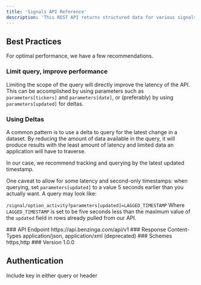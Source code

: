 ```yaml
---
title: 'Signals API Reference'
description: 'This REST API returns structured data for various signals such as unusual options activity.'
---
```


## Best Practices

For optimal performance, we have a few recommendations.

### Limit query, improve performance

Limiting the scope of the query will directly improve the latency of the API. This can be accomplished by using parameters such as `parameters[tickers]` and `parameters[date]`, or (preferably) by using `parameters[updated]` for deltas.

### Using Deltas

A common pattern is to use a delta to query for the latest change in a dataset. By reducing the amount of data available in the query, it will produce results with the least amount of latency and limited data an application will have to traverse.

In our case, we recommend tracking and querying by the latest updated timestamp.

One caveat to allow for some latency and second-only timestamps: when querying, set `parameters[updated]` to a value 5 seconds earlier than you actually want. A query may look like:

`/signal/option_activity?parameters[updated]=LAGGED_TIMESTAMP` Where `LAGGED_TIMESTAMP` is set to be five seconds less than the maximum value of the `updated` field in rows already pulled from our API.

<Info>
  ### API Endpoint https://api.benzinga.com/api/v1 ### Response Content-Types
  application/json, application/xml (deprecated) ### Schemes https,http ###
  Version 1.0.0
</Info>

## Authentication

<ParamField query="token" type="apiKey">
  Include key in either query or header
</ParamField>
